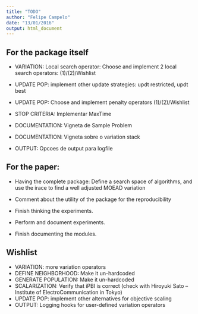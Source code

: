 ```yaml
---
title: "TODO"
author: "Felipe Campelo"
date: "13/01/2016"
output: html_document
---
```


## For the package itself
- VARIATION: Local search operator: Choose and implement 2 local search operators: (1)/(2)/Wishlist

- UPDATE POP: implement other update strategies: updt restricted, updt best
- UPDATE POP: Choose and implement penalty operators (1)/(2)/Wishlist

- STOP CRITERIA: Implementar MaxTime

- DOCUMENTATION: Vigneta de Sample Problem
- DOCUMENTATION: Vigneta sobre o variation stack

- OUTPUT: Opcoes de output para logfile

## For the paper:
- Having the complete package: Define a search space of algorithms, 
  and use the irace to find a well adjusted MOEAD variation
- Comment about the utility of the package for the reproducibility


- Finish thinking the experiments.
- Perform and document experiments.
- Finish documenting the modules.

## Wishlist
- VARIATION: more variation operators
- DEFINE NEIGHBORHOOD: Make it un-hardcoded
- GENERATE POPULATION: Make it un-hardcoded
- SCALARIZATION: Verify that iPBI is correct (check with Hiroyuki Sato -- Institute of ElectroCommunication in Tokyo)
- UPDATE POP: implement other alternatives for objective scaling
- OUTPUT: Logging hooks for user-defined variation operators

